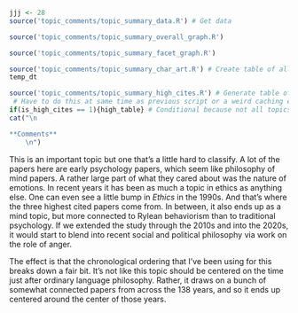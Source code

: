 ```r
jjj <- 28
source('topic_comments/topic_summary_data.R') # Get data
```

```r
source('topic_comments/topic_summary_overall_graph.R')
```

```r
source('topic_comments/topic_summary_facet_graph.R')
```

```r
source('topic_comments/topic_summary_char_art.R') # Create table of all articles in topic
temp_dt
```

```r
source('topic_comments/topic_summary_high_cites.R') # Generate table of highly cited articles. 
 # Have to do this at same time as previous script or a weird caching error occurs.
if(is_high_cites == 1){high_table} # Conditional because not all topics have high cites
cat("\n

**Comments**
	\n")
```

This is an important topic but one that’s a little hard to classify. A lot of the papers here are early psychology papers, which seem like philosophy of mind papers. A rather large part of what they cared about was the nature of emotions. In recent years it has been as much a topic in ethics as anything else. One can even see a little bump in _Ethics_ in the 1990s. And that’s where the three highest cited papers come from. In between, it also ends up as a mind topic, but more connected to Rylean behaviorism than to traditional psychology. If we extended the study through the 2010s and into the 2020s, it would start to blend into recent social and political philosophy via work on the role of anger.

The effect is that the chronological ordering that I’ve been using for this breaks down a fair bit. It’s not like this topic should be centered on the time just after ordinary language philosophy. Rather, it draws on a bunch of somewhat connected papers from across the 138 years, and so it ends up centered around the center of those years.
